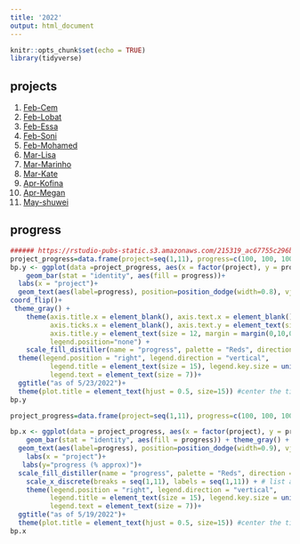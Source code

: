 ```yaml
---
title: '2022'
output: html_document
---
```


```r
knitr::opts_chunk$set(echo = TRUE)
library(tidyverse)
```

## projects 


1. [Feb-Cem](2022_Feb.html)
2. [Feb-Lobat](2022_Feb2.html)
3. [Feb-Essa](2022_Feb3.html)
4. [Feb-Soni](2022_Feb4.html)
5. [Feb-Mohamed](2022_Feb5_Lauren.html)
6. [Mar-Lisa](2022_Mar1_Lisa.html)
7. [Mar-Marinho](2022_Mar2.html)
8. [Mar-Kate](2022_Mar3_kate.html)
9. [Apr-Kofina](2022_Apr1_Kofina.html)
10. [Apr-Megan](2022_Apr2_Megan.html)
11. [May-shuwei](2022_May1_Shuwei.html)

##  progress 


```r
###### https://rstudio-pubs-static.s3.amazonaws.com/215319_ac67755c296b441dac7b24b48fc30156.html
project_progress=data.frame(project=seq(1,11), progress=c(100, 100, 100, 90, 50, 100, 100, 60, 100, 100, 70))
bp.y <- ggplot(data =project_progress, aes(x = factor(project), y = progress)) + 
    geom_bar(stat = "identity", aes(fill = progress))+ 
  labs(x = "project")+
  geom_text(aes(label=progress), position=position_dodge(width=0.8), vjust=0.25, color="black")+  # add numbers over bars+
coord_flip()+ 
 theme_gray() +
    theme(axis.title.x = element_blank(), axis.text.x = element_blank(),
          axis.ticks.x = element_blank(), axis.text.y = element_text(size = 13), 
          axis.title.y = element_text(size = 12, margin = margin(0,10,0,0), angle =90 ), # this adjusts "project" on y axis 
          legend.position="none") + 
    scale_fill_distiller(name = "progress", palette = "Reds", direction = 1) + 
  theme(legend.position = "right", legend.direction = "vertical",
          legend.title = element_text(size = 15), legend.key.size = unit(1,"cm"),
          legend.text = element_text(size = 7))+
  ggtitle("as of 5/23/2022")+
  theme(plot.title = element_text(hjust = 0.5, size=15)) #center the title
bp.y
```


```r
project_progress=data.frame(project=seq(1,11), progress=c(100, 100, 100, 90, 50, 80, 100, 60, 60, 90, 70))

bp.x <- ggplot(data = project_progress, aes(x = factor(project), y = progress)) + 
    geom_bar(stat = "identity", aes(fill = progress)) + theme_gray() +
  geom_text(aes(label=progress), position=position_dodge(width=0.9), vjust=-0.25)+  # add numbers over bars+
    labs(x = "project")+
   labs(y="progress (% approx)")+
  scale_fill_distiller(name = "progress", palette = "Reds", direction = 1, na.value = "transparent") +
    scale_x_discrete(breaks = seq(1,11), labels = seq(1,11)) + # list all x labels 
    theme(legend.position = "right", legend.direction = "vertical",
          legend.title = element_text(size = 15), legend.key.size = unit(1,"cm"),
          legend.text = element_text(size = 7))+
  ggtitle("as of 5/19/2022")+
  theme(plot.title = element_text(hjust = 0.5, size=15)) #center the title 
bp.x
```






